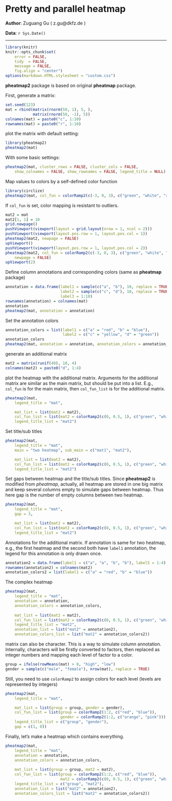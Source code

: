 <!--
%\VignetteEngine{knitr}
%\VignetteIndexEntry{Pretty and parallel heatmap}
-->

Pretty and parallel heatmap
===========================

**Author**: Zuguang Gu ( z.gu@dkfz.de )

**Data**: `r Sys.Date()`

--------------------------------------------------------

```r
library(knitr)
knitr::opts_chunk$set(
    error = FALSE,
    tidy  = FALSE,
    message = FALSE,
    fig.align = "center")
options(markdown.HTML.stylesheet = "custom.css")
```

**pheatmap2** package is based on original **pheatmap** package.

First, generate a matrix:

```r
set.seed(123)
mat = rbind(matrix(rnorm(50, 1), 5, ),
	        matrix(rnorm(50, -1), 5))
colnames(mat) = paste0("c", 1:10)
rownames(mat) = paste0("r", 1:10)
```

plot the matrix with default setting:

```r
library(pheatmap2)
pheatmap2(mat)
```

With some basic settings:

```r
pheatmap2(mat, cluster_rows = FALSE, cluster_cols = FALSE, 
    show_colnames = FALSE, show_rownames = FALSE, legend_title = NULL)
```

Map values to colors by a self-defined color function

```r
library(circlize)
pheatmap2(mat, col_fun = colorRamp2(c(-3, 0, 3), c("green", "white", "red")))
```

If `col_fun` is set, color mapping is resistant to outliers.

```r
mat2 = mat
mat2[1, 1] = 10
grid.newpage()
pushViewport(viewport(layout = grid.layout(nrow = 1, ncol = 2)))
pushViewport(viewport(layout.pos.row = 1, layout.pos.col = 1))
pheatmap2(mat2, newpage = FALSE)
upViewport()
pushViewport(viewport(layout.pos.row = 1, layout.pos.col = 2))
pheatmap2(mat2, col_fun = colorRamp2(c(-3, 0, 3), c("green", "white", "red")), 
	newpage = FALSE)
upViewport(2)
```

Define column annotations and corresponding colors (same as **pheatmap** package)

```r
annotation = data.frame(label1 = sample(c("a", "b"), 10, replace = TRUE),
                        label2 = sample(c("c", "d"), 10, replace = TRUE),
						label3 = 1:10)
rownames(annotation) = colnames(mat)
annotation
pheatmap2(mat, annotation = annotation)
```

Set the annotation colors

```r
annotation_colors = list(label1 = c("a" = "red", "b" = "blue"),
	                     label2 = c("c" = "yellow", "d" = "green"))
annotation_colors
pheatmap2(mat, annotation = annotation, annotation_colors = annotation_colors)
```

generate an additional matrix

```r
mat2 = matrix(runif(40), 10, 4)
colnames(mat2) = paste0("d", 1:4)
```

plot the heatmap with the additional matrix. Arguments for the additional matrix
are similar as the main matrix, but should be put into a list. E.g., `col_fun` is
for the main matrix, then `col_fun_list` is for the additional matrix. 

```r
pheatmap2(mat, 
	legend_title = "mat", 

	mat_list = list(mat2 = mat2),
	col_fun_list = list(mat2 = colorRamp2(c(0, 0.5, 1), c("green", "white", "red"))),
	legend_title_list = "mat2")
```

Set title/sub titles

```r
pheatmap2(mat, 
	legend_title = "mat", 
	main = "two heatmap", sub_main = c("mat1", "mat2"),

	mat_list = list(mat2 = mat2),
	col_fun_list = list(mat2 = colorRamp2(c(0, 0.5, 1), c("green", "white", "red"))),
	legend_title_list = "mat2")
```

Set gaps between heatmap and the title/sub titles. Since **pheatmap2** is modified
from *pheatmap*, actually, all heatmap are stored in one big matrix and keep several
columns empty to simulate gaps between heatmap. Thus here gap is the number of empty
columns between two heatmap.

```r
pheatmap2(mat, 
	legend_title = "mat", 
	gap = 3,

	mat_list = list(mat2 = mat2),
	col_fun_list = list(mat2 = colorRamp2(c(0, 0.5, 1), c("green", "white", "red"))),
	legend_title_list = "mat2")
```

Annotations for the additional matrix. If annotation is same for two heatmap,
e.g., the first heatmap and the second both have `label1` annotation, the legend
for this annotation is only drawn once.

```r
annotation2 = data.frame(label1 = c("a", "a", "b", "b"), label5 = 1:4)
rownames(annotation2) = colnames(mat2)
annotation_colors2 = list(label1 = c("a" = "red", "b" = "blue"))
```

The complex heatmap

```r
pheatmap2(mat,
	legend_title = "mat", 
	annotation = annotation, 
	annotation_colors = annotation_colors,
	
	mat_list = list(mat2 = mat2),
	col_fun_list = list(mat2 = colorRamp2(c(0, 0.5, 1), c("green", "white", "red"))),
	legend_title_list = "mat2",
	annotation_list = list("mat2" = annotation2),
	annotation_colors_list = list("mat2" = annotation_colors2))
```						 

matrix can also be character. This is a way to simulate column annotation.
Internally, characters will be firstly converted to factors, then replaced 
as integer numbers and mapping each level of factor to a color.

```r
group = ifelse(rowMeans(mat) > 0, "high", "low")
gender = sample(c("male", "female"), nrow(mat), replace = TRUE)
```

Still, you need to use `colorRamp2` to assign colors for each level (levels are
represented by integers)

```r
pheatmap2(mat, 
	legend_title = "mat", 

	mat_list = list(group = group, gender = gender),	
	col_fun_list = list(group = colorRamp2(1:2, c("red", "blue")),
		                gender = colorRamp2(1:2, c("orange", "pink"))),
	legend_title_list = c("group", "gender"),
	gap = c(1, 0))
```

Finally, let's make a heatmap which contains everything.

```r
pheatmap2(mat, 
	legend_title = "mat", 
	annotation = annotation, 
	annotation_colors = annotation_colors,
	
	mat_list = list(group = group, mat2 = mat2),
	col_fun_list = list(group = colorRamp2(1:2, c("red", "blue")),
                        mat2 = colorRamp2(c(0, 0.5, 1), c("green", "white", "red"))),
	legend_title_list = c("group", "mat2"),
	annotation_list = list("mat2" = annotation2),
	annotation_colors_list = list("mat2" = annotation_colors2))
```	
